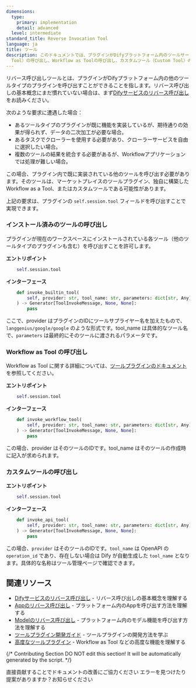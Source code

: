 ```yaml
---
dimensions:
  type:
    primary: implementation
    detail: advanced
  level: intermediate
standard_title: Reverse Invocation Tool
language: ja
title: ツール
description: このドキュメントでは、プラグインがDifyプラットフォーム内のツールサービスをリバース呼び出しする方法について詳しく説明します。内容は、インストール済みのツール（Built-in
  Tool）の呼び出し、Workflow as Toolの呼び出し、カスタムツール（Custom Tool）の呼び出しという3つの異なるタイプのツール呼び出し方法を網羅しています。各呼び出し方法には、対応するエントリポイントとインターフェースパラメータの説明が付いています。
---
```


リバース呼び出しツールとは、プラグインがDifyプラットフォーム内の他のツールタイプのプラグインを呼び出すことができることを指します。リバース呼び出しの基本概念にまだ慣れていない場合は、まず[Difyサービスのリバース呼び出し](/plugin-dev-ja/9241-reverse-invocation)をお読みください。

次のような要求に遭遇した場合：

* あるツールタイプのプラグインが既に機能を実装しているが、期待通りの効果が得られず、データの二次加工が必要な場合。
* あるタスクでクローラーを使用する必要があり、クローラーサービスを自由に選択したい場合。
* 複数のツールの結果を統合する必要があるが、Workflowアプリケーションでは処理が難しい場合。

この場合、プラグイン内で既に実装されている他のツールを呼び出す必要があります。そのツールは、マーケットプレイスのツールプラグイン、独自に構築したWorkflow as a Tool、またはカスタムツールである可能性があります。

上記の要求は、プラグインの `self.session.tool` フィールドを呼び出すことで実現できます。

### インストール済みのツールの呼び出し

プラグインが現在のワークスペースにインストールされている各ツール（他のツールタイプのプラグインも含む）を呼び出すことを許可します。

**エントリポイント**

```python
    self.session.tool
```

**インターフェース**

```python
    def invoke_builtin_tool(
        self, provider: str, tool_name: str, parameters: dict[str, Any]
    ) -> Generator[ToolInvokeMessage, None, None]:
        pass
```

ここで、provider はプラグインのIDにツールサプライヤー名を加えたもので、`langgenius/google/google` のような形式です。tool\_name は具体的なツール名で、`parameters` は最終的にそのツールに渡されるパラメータです。

### Workflow as Tool の呼び出し

Workflow as Tool に関する詳細については、[ツールプラグインのドキュメント](/plugin-dev-ja/9223-tool.ja)を参照してください。

**エントリポイント**

```python
    self.session.tool
```

**インターフェース**

```python
    def invoke_workflow_tool(
        self, provider: str, tool_name: str, parameters: dict[str, Any]
    ) -> Generator[ToolInvokeMessage, None, None]:
        pass
```

この場合、provider はそのツールのIDです。tool\_name はそのツールの作成時に記入が求められます。

### カスタムツールの呼び出し

**エントリポイント**

```python
    self.session.tool
```

**インターフェース**

```python
    def invoke_api_tool(
        self, provider: str, tool_name: str, parameters: dict[str, Any]
    ) -> Generator[ToolInvokeMessage, None, None]:
        pass
```

この場合、`provider` はそのツールのIDです。`tool_name` は OpenAPI の `operation_id` であり、存在しない場合は Dify が自動生成した `tool_name` となります。具体的な名称はツール管理ページで確認できます。

## 関連リソース

- [Difyサービスのリバース呼び出し](/plugin-dev-ja/9241-reverse-invocation) - リバース呼び出しの基本概念を理解する
- [Appのリバース呼び出し](/plugin-dev-ja/9242-reverse-invocation-app) - プラットフォーム内のAppを呼び出す方法を理解する
- [Modelのリバース呼び出し](/plugin-dev-ja/9242-reverse-invocation-model) - プラットフォーム内のモデル機能を呼び出す方法を理解する
- [ツールプラグイン開発ガイド](/plugin-dev-ja/0211-getting-started-dify-tool) - ツールプラグインの開発方法を学ぶ
- [高度なツールプラグイン](/plugin-dev-ja/9223-tool.ja) - Workflow as Tool などの高度な機能を理解する

{/*
Contributing Section
DO NOT edit this section!
It will be automatically generated by the script.
*/}

<CardGroup cols="2">
    <Card
        title="このページを編集する"
        icon="pen-to-square"
        href="https://github.com/langgenius/dify-docs-mintlify/edit/main/plugin-dev-ja/9242-reverse-invocation-tool.mdx"
    >
        直接貢献することでドキュメントの改善にご協力ください
    </Card>
    <Card
        title="問題を報告する"
        icon="github"
        href="https://github.com/langgenius/dify-docs-mintlify/issues/new?title=ドキュメントの問題%3A%20reverse-invocation-t&body=%23%23%20問題の説明%0A%3C%21--%20発見した問題について簡単に説明してください%20--%3E%0A%0A%23%23%20ページリンク%0Ahttps%3A%2F%2Fgithub.com%2Flanggenius%2Fdify-docs-mintlify%2Fblob%2Fmain%2Fplugin-dev-ja%2F9242-reverse-invocation-tool.mdx%0A%0A%23%23%20提案される変更%0A%3C%21--%20特定の変更案がある場合は、ここで説明してください%20--%3E%0A%0A%3C%21--%20ドキュメントの品質向上にご協力いただきありがとうございます！%20--%3E"
    >
        エラーを見つけたり提案がありますか？お知らせください
    </Card>
</CardGroup>
